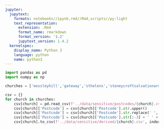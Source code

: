 ```yaml
---
jupyter:
  jupytext:
    formats: notebooks//ipynb,rmd//Rmd,scripts//py:light
    text_representation:
      extension: .Rmd
      format_name: rmarkdown
      format_version: '1.2'
      jupytext_version: 1.4.2
  kernelspec:
    display_name: Python 3
    language: python
    name: python3
---
```


```python
import pandas as pd
import numpy as np
```

```python
churches = ['mossleyhill','gateway','sthelens','stoneycroftsalvationarmy']
```

```python
csv = {}
for church in churches:
    csv[church] = pd.read_csv(f'../data/sensitive/postcodes/{church}.csv')
    csv[church]['Postcode'] = csv[church]['Postcode'].str.upper()
    csv[church]['Postcode'] = csv[church]['Postcode'].str.replace(' ','')
    csv[church]['Postcode'] = csv[church]['Postcode'].str[:-3] + ' ' + csv[church]['Postcode'].str[-3:]
    csv[church].to_csv(f'../data/sensitive/derived/{church}.csv', index=False)
```
